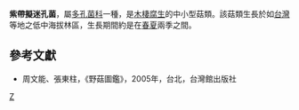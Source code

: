 {{Speciesbox 
| taxon =  Daedaleopsis purpurea
| authority =  (Cke.) Imaz. et Aoshima
}}

'''紫帶擬迷孔菌'''，屬[[多孔菌科|多孔菌科]]一種，是[[木棲腐生|木棲腐生]]的中小型菇類。該菇類生長於如[[台灣|台灣]]等地之低中海拔林區，生長期間約是在[[春|春]][[夏|夏]]兩季之間。

==參考文獻==
*周文能、張東柱，《野菇圖鑑》，2005年，台北，台灣館出版社
{{Taxonbar|from=Q15224029}}

[[Category:擬迷孔菌屬|Z]]